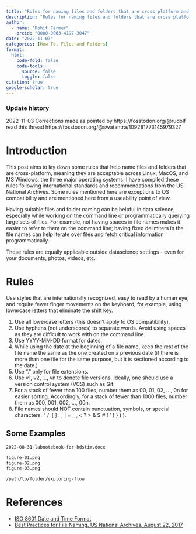 ```yaml
---
title: "Rules for naming files and folders that are cross platform and helpful in datascience"
description: "Rules for naming files and folders that are cross platform and helpful in datascience."
author: 
  - name: "Rohit Farmer"
    orcid: "0000-0003-4197-3047"
date: "2022-11-03"
categories: [How To, Files and Folders]
format:
  html:
    code-fold: false
    code-tools:
      source: false
      toggle: false
citation: true
google-scholar: true
---
```

::: {.callout-note collapse="true"}
### Update history

2022-11-03 Corrections made as pointed by https://fosstodon.org/@rudolf read this thread https://fosstodon.org/@swatantra/109281773145979327
:::
    
# Introduction

This post aims to lay down some rules that help name files and folders that are cross-platform, meaning they are acceptable across Linux, MacOS, and MS Windows, the three major operating systems. I have compiled these rules following international standards and recommendations from the US National Archives. Some rules mentioned here are exceptions to OS compatibility and are mentioned here from a useability point of view.

Having suitable files and folder naming can be helpful in data science, especially while working on the command line or programmatically querying large sets of files. For example, not having spaces in file names makes it easier to refer to them on the command line; having fixed delimiters in the file names can help iterate over files and fetch critical information programmatically.

::: {.callout-tip}
These rules are equally applicable outside datascience settings - even for your documents, photos, videos, etc.
:::

# Rules

Use styles that are internationally recognized, easy to read by a human eye, and require fewer finger movements on the keyboard, for example, using lowercase letters that eliminate the shift key.

1.  Use all lowercase letters (this doesn't apply to OS compatibility).
2.  Use hyphens (not underscores) to separate words. Avoid using spaces as they are difficult to work with on the command line.
3.  Use YYYY-MM-DD format for dates.
4.  While using the date at the beginning of a file name, keep the rest of the file name the same as the one created on a previous date (if there is more than one file for the same purpose, but it is sectioned according to the date.)
5.  Use "." only for file extensions.
6.  Use v1, v2, ..., vn to denote file versions. Ideally, one should use a version control system (VCS) such as Git. 
7.  For a stack of fewer than 100 files, number them as 00, 01, 02, ..., 0n for easier sorting. Accordingly, for a stack of fewer than 1000 files, number them as 000, 001, 002, ..., 00n.
8.  File names should NOT contain punctuation, symbols, or special characters. " /  \[ \] : ; \| = \_ , \< ? \> & \$ \# ! ' { } ( ).

## Some Examples

``` bash
2022-08-31-labnotebook-for-hdstim.docx

figure-01.png
figure-02.png
figure-03.png

/path/to/folder/exploring-flow
```

# References

-   [ISO 8601 Date and Time Format](https://www.iso.org/iso-8601-date-and-time-format.html)
-   [Best Practices for File Naming, US National Archives, August 22, 2017](https://records-express.blogs.archives.gov/2017/08/22/best-practices-for-file-naming/)
